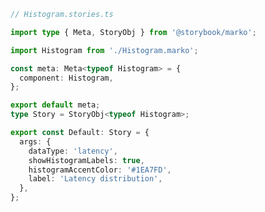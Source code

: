 ```ts
// Histogram.stories.ts

import type { Meta, StoryObj } from '@storybook/marko';

import Histogram from './Histogram.marko';

const meta: Meta<typeof Histogram> = {
  component: Histogram,
};

export default meta;
type Story = StoryObj<typeof Histogram>;

export const Default: Story = {
  args: {
    dataType: 'latency',
    showHistogramLabels: true,
    histogramAccentColor: '#1EA7FD',
    label: 'Latency distribution',
  },
};
```
